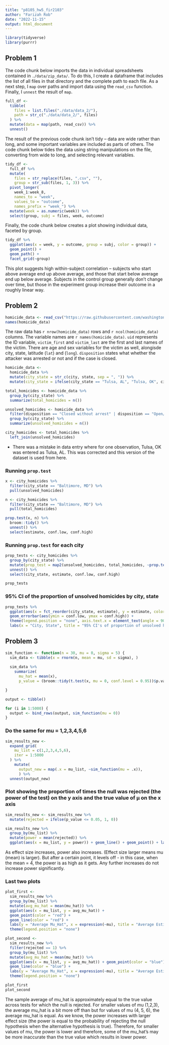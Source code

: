 ```yaml
---
title: "p8105_hw5_fir2103"
author: "Farizah Rob"
date: "2022-11-15"
output: html_document
---
```


```r
library(tidyverse)
library(purrr)
```


## Problem 1

The code chunk below imports the data in individual spreadsheets contained in `./data/zip_data/`. To do this, I create a dataframe that includes the list of all files in that directory and the complete path to each file. As a next step, I `map` over paths and import data using the `read_csv` function. Finally, I `unnest` the result of `map`.

```r
full_df <-
  tibble(
    files = list.files("./data/data_2/"),
    path = str_c("./data/data_2/", files)
  ) %>% 
  mutate(data = map(path, read_csv)) %>% 
  unnest()
```

The result of the previous code chunk isn't tidy -- data are wide rather than long, and some important variables are included as parts of others. The code chunk below tides the data using string manipulations on the file, converting from wide to long, and selecting relevant variables. 

```r
tidy_df <-
  full_df %>% 
  mutate(
    files = str_replace(files, ".csv", ""),
    group = str_sub(files, 1, 3)) %>% 
  pivot_longer(
    week_1:week_8,
    names_to = "week",
    values_to = "outcome",
    names_prefix = "week_") %>% 
  mutate(week = as.numeric(week)) %>% 
  select(group, subj = files, week, outcome)
```

Finally, the code chunk below creates a plot showing individual data, faceted by group. 

```r
tidy_df %>% 
  ggplot(aes(x = week, y = outcome, group = subj, color = group)) + 
  geom_point() + 
  geom_path() + 
  facet_grid(~group)
```

This plot suggests high within-subject correlation -- subjects who start above average end up above average, and those that start below average end up below average. Subjects in the control group generally don't change over time, but those in the experiment group increase their outcome in a roughly linear way. 

## Problem 2

```r
homicide_data <- read_csv("https://raw.githubusercontent.com/washingtonpost/data-homicides/master/homicide-data.csv")
names(homicide_data)
```

The raw data has `r nrow(homicide_data)` rows and `r ncol(homicide_data)` columns. The variable names are `r names(homicide_data)`. `uid` represents the ID variable, `victim_first` and `victim_last` are the first and last names of the victim. There are age and sex variables for the victim as well, alongisde city, state, latitude (`lat`) and (`long`). `disposition` states what whether the attacker was arrested or not and if the case is closed. 

```r
homicide_data <- 
  homicide_data %>%
  mutate(city_state = str_c(city, state, sep = ", ")) %>%
  mutate(city_state = ifelse(city_state == "Tulsa, AL", "Tulsa, OK", city_state))

total_homicides <- homicide_data %>%
  group_by(city_state) %>%
  summarize(total_homicides = n()) 

unsolved_homicides <- homicide_data %>%
  filter(disposition == "Closed without arrest" | disposition == "Open/No arrest") %>%
  group_by(city_state) %>%
  summarize(unsolved_homicides = n())

city_homicides <- total_homicides %>%
  left_join(unsolved_homicides) 
```

- There was a mistake in data entry where for one observation, Tulsa, OK was entered as Tulsa, AL. This was corrected and this version of the dataset is used from here. 

### Running `prop.test`

```r
x <- city_homicides %>%
  filter(city_state == "Baltimore, MD") %>%
  pull(unsolved_homicides)

n <- city_homicides %>%
  filter(city_state == "Baltimore, MD") %>%
  pull(total_homicides)

prop.test(x, n) %>%
  broom::tidy() %>%
  unnest() %>%
  select(estimate, conf.low, conf.high)
```

### Running `prop.test` for each city

```r
prop_tests <- city_homicides %>%
  group_by(city_state) %>%
  mutate(prop_test = map2(unsolved_homicides, total_homicides, ~prop.test(.x, .y) %>% broom::tidy())) %>%
  unnest() %>%
  select(city_state, estimate, conf.low, conf.high)

prop_tests
```

### 95% CI of the proportion of unsolved homicides by city, state

```r
prop_tests %>%
  ggplot(aes(x = fct_reorder(city_state, estimate), y = estimate, color = city_state)) + geom_point() + 
  geom_errorbar(aes(ymin = conf.low, ymax = conf.high)) + 
  theme(legend.position = "none", axis.text.x = element_text(angle = 90)) +
  labs(x = "City, State", title = "95% CI's of proportion of unsolved homicides by city, state")
```

## Problem 3

```r
sim_function <- function(n = 30, mu = 0, sigma = 5) {
  sim_data <- tibble(x = rnorm(n, mean = mu, sd = sigma), )
  
  sim_data %>%
    summarize(
      mu_hat = mean(x), 
      p_value = (broom::tidy(t.test(x, mu = 0, conf.level = 0.95))$p.value))

}

output <- tibble()

for (i in 1:5000) {
  output <- bind_rows(output, sim_function(mu = 0))
}
```


### Do the same for mu = 1,2,3,4,5,6

```r
sim_results_new <- 
  expand_grid(
    mu_list = c(1,2,3,4,5,6),
    iter = 1:5000
  ) %>%
    mutate(
      output_new = map(.x = mu_list, ~sim_function(mu = .x)),
      ) %>%
  unnest(output_new)
```

### Plot showing the proportion of times the null was rejected (the power of the test) on the y axis and the true value of μ on the x axis

```r
sim_results_new <- sim_results_new %>%
  mutate(rejected = ifelse(p_value <= 0.05, 1, 0)) 

sim_results_new %>%
  group_by(mu_list) %>%
  mutate(power = mean(rejected)) %>%
  ggplot(aes(x = mu_list, y = power)) + geom_line() + geom_point() + labs(title = "Power vs True Value of Mu")
```

As effect size increases, power also increases. (Effect size larger means mu (mean) is larger). But after a certain point, it levels off - in this case, when the mean = 4, the power is as high as it gets. Any further increases do not increase power significantly.

### Last two plots

```r
plot_first <- 
  sim_results_new %>%
  group_by(mu_list) %>%
  mutate(avg_mu_hat = mean(mu_hat)) %>%
  ggplot(aes(x = mu_list, y = avg_mu_hat)) + 
  geom_point(color = "red") + 
  geom_line(color = "red") + 
  labs(y = "Average Mu_Hat", x = expression(~mu), title = "Average Estimate of mu_hat against true value of mu") + 
  theme(legend.position = "none")

plot_second <- 
  sim_results_new %>%
  filter(rejected == 1) %>%
  group_by(mu_list) %>%
  mutate(avg_mu_hat = mean(mu_hat)) %>%
  ggplot(aes(x = mu_list, y = avg_mu_hat)) + geom_point(color = "blue") + 
  geom_line(color = "blue") +
  labs(y = "Average Mu_Hat", x = expression(~mu), title = "Average Estimate of mu_hat against true value of mu \n in samples where null was rejected") + 
  theme(legend.position = "none")

plot_first
plot_second

```

The sample average of mu_hat is approximately equal to the true value across tests for which the null is rejected. For smaller values of mu (1,2,3), the average mu_hat is a bit more off than but for values of mu (4, 5, 6), the average mu_hat is equal. As we know, the power increases with larger effect size (the power is equal to the probability of rejecting the null hypothesis when the alternative hypothesis is true). Therefore, for smaller values of mu, the power is lower and therefore, some of the mu_hat's may be more inaccurate than the true value which results in lower power.




